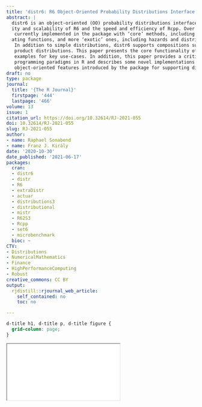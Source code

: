 ```yaml
---
title: 'distr6: R6 Object-Oriented Probability Distributions Interface in R'
abstract: |
  distr6 is an object-oriented (OO) probability distributions interface leveraging the extensibil
  ity and scalability of R6 and the speed and efficiency of Rcpp. Over 50 probability distributions are
   currently implemented in the package with ‘core’ methods, including density, distribution, and gener
  ating functions, and more ‘exotic’ ones, including hazards and distribution function anti-derivatives.
   In addition to simple distributions, distr6 supports compositions such as truncation, mixtures, and
   product distributions. This paper presents the core functionality of the package and demonstrates
   examples for key use-cases. In addition, this paper provides a critical review of the object-oriented
   programming paradigms in R and describes some novel implementations for design patterns and core
   object-oriented features introduced by the package for supporting distr6 components.
draft: no
type: package
journal:
  title: '{The R Journal}'
  firstpage: '444'
  lastpage: '466'
volume: 13
issue: 1
citation_url: https://doi.org/10.32614/RJ-2021-055
doi: 10.32614/RJ-2021-055
slug: RJ-2021-055
author:
- name: Raphael Sonabend
- name: Franz J. Király
date: '2020-10-30'
date_published: '2021-06-17'
packages:
  cran:
  - distr6
  - distr
  - R6
  - extraDistr
  - actuar
  - distributions3
  - distributional
  - mistr
  - R62S3
  - Rcpp
  - set6
  - microbenchmark
  bioc: ~
CTV:
- Distributions
- NumericalMathematics
- Finance
- HighPerformanceComputing
- Robust
creative_commons: CC BY
output:
  rjdistill::rjournal_web_article:
    self_contained: no
    toc: no

---
```


```css
d-title h1, d-title p, d-title figure {
  grid-column: page;
}
```

<div class="l-page">
  <object data="RJ-2021-055.pdf" type="application/pdf" style="height:955px;width:100%">
    <iframe src="RJ-2021-055.pdf"></iframe>
  </object>
</div>
